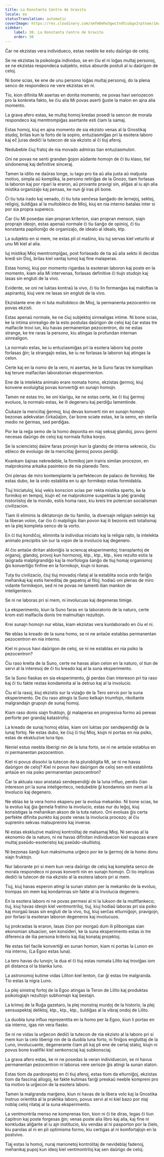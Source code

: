 ```yaml
---
title: La Konstanta Centro de Gravito
locale: eo
statusTranslation: automatic
coverImage: https://res.cloudinary.com/xmfm6mhw3gwctndtcubgx2rptnae/image/upload/v1740468922/small_cover_tratado_de_psicologia_revolucionaria_a4c0dca4e0.webp
sidebar:
    label: 30. La Konstanta Centro de Gravito
    order: 30
---
```

Ĉar ne ekzistas vera individueco, estas neeble ke estu daŭrigo de celoj.

Se ne ekzistas la psikologia individuo, se en ĉiu el ni loĝas multaj personoj, se ne ekzistas respondeca subjekto, estus absurde postuli al iu daŭrigon de celoj.

Ni bone scias, ke ene de unu persono loĝas multaj personoj, do la plena senco de respondeco ne vere ekzistas en ni.

Tio, kion difinita Mi asertas en donita momento, ne povas havi seriozecon pro la konkreta fakto, ke ĉiu alia Mi povas aserti ĝuste la malon en ajna alia momento.

La grava afero estas, ke multaj homoj kredas posedi la sencon de morala respondeco kaj memtrompiĝas asertante esti ĉiam la samaj.

Estas homoj, kiuj en ajna momento de sia ekzisto venas al la Gnostikaj studoj, brilas kun la forto de la sopiro, entuziasmiĝas pri la esotera laboro kaj eĉ ĵuras dediĉi la tutecon de sia ekzisto al ĉi tiuj aferoj.

Nedubeble ĉiuj fratoj de nia movado admiras tian entuziasmulon.

Oni ne povas ne senti grandan ĝojon aŭdante homojn de ĉi tiu klaso, tiel sindonemaj kaj definitive sinceraj.

Tamen la idilio ne daŭras longe, iu tago pro tia aŭ alia justa aŭ maljusta motivo, simpla aŭ komplika, la persono retiriĝas de la Gnozo, tiam forlasas la laboron kaj por ripari la eraron, aŭ provante pravigi sin, aliĝas al iu ajn alia mistika organizaĵo kaj pensas, ke nun ĝi iras pli bone.

Ĉi tiu tuta irado kaj venado, ĉi tiu tuta senĉesa ŝanĝado de lernejoj, sektoj, religioj, ŝuldiĝas al la multobleco de Mioj, kiuj en nia interno batalas inter si por sia propra supereco.

Ĉar ĉiu Mi posedas sian propran kriterion, sian propran menson, siajn proprajn ideojn, estas apenaŭ normale ĉi tiu ŝanĝo de opinioj, ĉi tiu konstanta papilioniĝo de organizaĵo, de idealo al idealo, ktp.

La subjekto en si mem, ne estas pli ol maŝino, kiu tuj servas kiel veturilo al unu Mi kiel al alia.

Iuj mistikaj Mioj memtrompiĝas, post forlasado de tia aŭ alia sekto ili decidas kredi sin Dioj, brilas kiel vantaj lumoj kaj fine malaperas.

Estas homoj, kiuj por momento rigardas la esoteran laboron kaj poste en la momento, kiam alia Mi intervenas, forlasas definitive ĉi tiujn studojn kaj lasas sin engluti de la vivo.

Evidente, se oni ne luktas kontraŭ la vivo, ĉi tiu lin formanĝas kaj maloftas la aspirantoj, kiuj vere ne lasas sin engluti de la vivo.

Ekzistante ene de ni tuta multobleco de Mioj, la permanenta pezocentro ne povas ekzisti.

Estas apenaŭ normale, ke ne ĉiuj subjektoj sinrealigas intime. Ni bone scias, ke la intima sinrealigo de la esto postulas daŭrigon de celoj kaj ĉar estas tre malfacile trovi iun, kiu havas permanentan pezocentron, do ne estas strange, ke tre raras la persono, kiu atingas la profundan internan sinrealigon.

La normalo estas, ke iu entuziasmiĝas pri la esotera laboro kaj poste forlasas ĝin; la strangaĵo estas, ke iu ne forlasas la laboron kaj atingas la celon.

Certe kaj en la nomo de la vero, ni asertas, ke la Suno faras tre komplikan kaj terure malfacilan laboratorian eksperimenton.

Ene de la intelekta animalo erare nomata homo, ekzistas ĝermoj, kiuj konvene evoluigitaj povas konvertiĝi en sunajn homojn.

Tamen ne estas tro, ke oni klarigu, ke ne estas certe, ke ĉi tiuj ĝermoj evoluos, la normalo estas, ke ili degeneru kaj perdiĝu lamentinde.

Ĉiukaze la menciitaj ĝermoj, kiuj devas konverti nin en sunajn homojn bezonas adekvatan ĉirkaŭaĵon, ĉar bone sciate estas, ke la semo, en sterila medio ne ĝermas, sed perdiĝas.

Por ke la reĝa semo de la homo deponita en niaj seksaj glandoj, povu ĝermi necesas daŭrigo de celoj kaj normala fizika korpo.

Se la sciencistoj daŭre faras provojn kun la glandoj de interna sekrecio, ĉiu ebleco de evoluigo de la menciitaj ĝermoj povos perdiĝi.

Kvankam ŝajnas nekredeble, la formikoj jam trairis similan procezon, en malproksima arkaika pasinteco de nia planedo Tero.

Oni plenas de miro kontemplante la perfektecon de palaco de formikoj. Ne estas dubo, ke la ordo establita en iu ajn formikejo estas formidabla.

Tiuj Iniciatuloj, kiuj vekis konscion scias per rekta mistika sperto, ke la formikoj en tempoj, kiujn eĉ ne malproksime suspektas la plej grandaj historiistoj de la mondo, estis homa raso, kiu kreis tre potencan socialisman civilizacion.

Tiam ili eliminis la diktatorojn de tiu familio, la diversajn religiajn sektojn kaj la liberan volon, ĉar ĉio ĉi malpliigis ilian povon kaj ili bezonis esti totalismaj en la plej kompleta senco de la vorto.

En ĉi tiuj kondiĉoj, eliminita la individua iniciato kaj la religia rajto, la intelekta animalo precipitis sin sur la vojon de la involucio kaj degenero.

Al ĉio antaŭe diritan aldoniĝis la sciencaj eksperimentoj; transplantoj de organoj, glandoj, provoj kun hormonoj, ktp., ktp., ktp., kies rezulto estis la laŭgrada malpligrandiĝo kaj la morfologia ŝanĝo de tiuj homaj organismoj ĝis konvertiĝo finfine en la formikojn, kiujn ni konas.

Tuta tiu civilizacio, ĉiuj tiuj movadoj rilataj al la establita socia ordo fariĝis meĥanikaj kaj estis hereditaj de gepatroj al filoj; hodiaŭ oni plenas de miro vidante formikejon, sed ni ne povas ne lamenti ilian mankon de inteligenteco.

Se ni ne laboras pri si mem, ni involucuas kaj degeneras timige.

La eksperimento, kiun la Suno faras en la laboratorio de la naturo, certe krom esti malfacila donis tre malmultajn rezultojn.

Krei sunajn homojn nur eblas, kiam ekzistas vera kunlaborado en ĉiu el ni.

Ne eblas la kreado de la suna homo, se ni ne antaŭe establas permanentan pezocentron en nia interno.

Kiel ni povus havi daŭrigon de celoj, se ni ne establas en nia psiko la pezocentron?

Ĉiu raso kreita de la Suno, certe ne havas alian celon en la naturo, ol tiun de servi al la interesoj de ĉi tiu kreado kaj al la suna eksperimento.

Se la Suno fiaskas en sia eksperimento, ĝi perdas ĉian intereson pri tia raso kaj ĉi tiu fakte restas kondamnita al la detruo kaj al la involucio.

Ĉiu el la rasoj, kiuj ekzistis sur la vizaĝo de la Tero servis por la suna eksperimento. De ĉiu raso atingis la Suno kelkajn triumfojn, rikoltante malgrandajn grupojn de sunaj homoj.

Kiam raso donis siajn fruktojn, ĝi malaperas en progresiva formo aŭ pereas perforte per grandaj katastrofoj.

La kreado de sunaj homoj eblas, kiam oni luktas por sendependiĝi de la lunaj fortoj. Ne estas dubo, ke ĉiuj ĉi tiuj Mioj, kiujn ni portas en nia psiko, estas de ekskluzive luna tipo.

Neniel estus neebla liberigi nin de la luna forto, se ni ne antaŭe establus en ni permanentan pezocentron.

Kiel ni povus dissolvi la tutecon de la plurobligita Mi, se ni ne havas daŭrigon de celoj? Kiel ni povus havi daŭrigon de celoj sen esti establinta antaŭe en nia psiko permanentan pezocentron?

Ĉar la aktuala raso anstataŭ sendependiĝi de la luna influo, perdis ĉian intereson pri la suna inteligenteco, nedubeble ĝi kondamnis sin mem al la Involucio kaj degenero.

Ne eblas ke la vera homo ekaperu per la evolua mekaniko. Ni bone scias, ke la evoluo kaj ĝia ĝemela fratino la involucio, estas nur du leĝoj, kiuj konsistigas la meĥanikan akson de la tuta naturo. Oni evoluas ĝis certa perfekte difinita punkto kaj poste venas la involucia procezo; al ĉiu supreniro sekvas malsupreniro kaj inverse.

Ni estas ekskluzive maŝinoj kontrolitaj de malsamaj Mioj. Ni servas al la ekonomio de la naturo, ni ne havas difinitan individuecon kiel supozas erare multaj pseŭdo-esoteristoj kaj pseŭdo-okultistoj.

Ni bezonas ŝanĝi kun maksimuma urĝeco por ke la ĝermoj de la homo donu siajn fruktojn.

Nur laborante pri si mem kun vera daŭrigo de celoj kaj kompleta senco de morala respondeco ni povas konverti nin en sunajn homojn. Ĉi tio implicas dediĉi la tutecon de nia ekzisto al la esotera laboro pri si mem.

Tiuj, kiuj havas esperon atingi la sunan staton per la mekaniko de la evoluo, trompas sin mem kaj kondamnas sin fakte al la Involucia degenero.

En la esotera laboro ni ne povas permesi al ni la lukson de la multflankeco; tiuj, kiuj havas ideojn kiel ventmontriloj, tiuj, kiuj hodiaŭ laboras pri sia psiko kaj morgaŭ lasas sin engluti de la vivo, tiuj, kiuj serĉas elturniĝojn, pravigojn, por forlasi la esoteran laboron degeneros kaj involucuos.

Iuj prokrastas la eraron, lasas ĉion por morgaŭ dum ili plibonigas sian ekonomian situacion, sen konsideri, ke la suna eksperimento estas io tre diferenca de ilia persona kriterio kaj iliaj konataj projektoj.

Ne estas tiel facile konvertiĝi en sunan homon, kiam ni portas la Lunon en nia interno, (La Egoo estas luna).

La tero havas du lunojn; la dua el ĉi tiuj estas nomata Lilito kaj troviĝas iom pli distanca ol la blanka luno.

La astronomoj kutime vidas Liliton kiel lenton, ĉar ĝi estas tre malgranda. Tio estas la nigra Luno.

La plej sinistraj fortoj de la Egoo atingas la Teron de Lilito kaj produktas psikologiajn rezultojn subhomajn kaj bestajn.

La krimoj de la Ruĝa gazetaro, la plej monstraj murdoj de la historio, la plej sensuspektaj deliktoj, ktp., ktp., ktp., ŝuldiĝas al la vibraj ondoj de Lilito.

La duobla luna influo reprezentita en la homo per la Egoo, kiun li portas en sia interno, igas nin vera fiasko.

Se ni ne vidas la urĝecon dediĉi la tutecon de nia ekzisto al la laboro pri si mem kun la celo liberigi nin de la duobla luna forto, ni finiĝos englutitaj de la Luno, involucuante, degenerante ĉiam pli kaj pli ene de certaj statoj, kiujn ni povus bone kvalifiki kiel senkonsciaj kaj subkonsciaj.

La grava afero estas, ke ni ne posedas la veran individuecon, se ni havus permanentan pezocentron ni laborus vere serioze ĝis atingi la sunan staton.

Estas tiom da pardonpetoj en ĉi tiuj aferoj, estas tiom da elturniĝoj, ekzistas tiom da fascinaj allogoj, ke fakte kutimas fariĝi preskaŭ neeble kompreni pro tia motivo la urĝecon de la esotera laboro.

Tamen la malgranda marĝeno, kiun ni havas de la libera volo kaj la Gnostika Instruo orientita al la praktika laboro, povus servi al ni kiel bazo por niaj noblaj celoj rilataj al la suna eksperimento.

La ventmontrila menso ne komprenas tion, kion ni ĉi tie diras, legas ĉi tiun ĉapitron kaj poste forgesas ĝin; venas poste alia libro kaj alia, kaj fine ni konkludas aliĝante al iu ajn institucio, kiu vendas al ni pasporton por la ĉielo, kiu parolas al ni en pli optimisma formo, kiu certigas al ni komfortaĵojn en la postvivo.

Tiaj estas la homoj, nuraj marionetoj kontrolitaj de nevideblaj fadenoj, meĥanikaj pupoj kun ideoj kiel ventmontriloj kaj sen daŭrigo de celoj.

